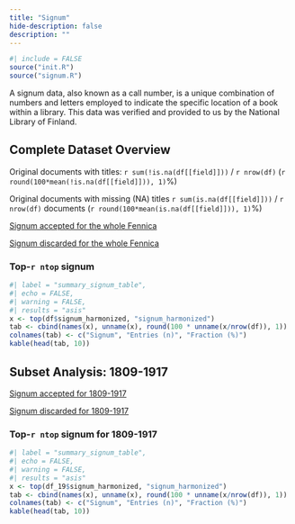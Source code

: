 ```yaml
---
title: "Signum"
hide-description: false
description: ""
---
```


```r
#| include = FALSE
source("init.R")
source("signum.R")
```

A signum data, also known as a call number, is a unique combination of numbers and letters employed to indicate the specific location of a book within a library. This data was verified and provided to us by the National Library of Finland.

## Complete Dataset Overview

[Unique accepted entries]: `r length(unique(df[[field]]))`

Original documents with titles: `r sum(!is.na(df[[field]]))` / `r nrow(df)` (`r round(100*mean(!is.na(df[[field]])), 1)`%)

Original documents with missing (NA) titles `r sum(is.na(df[[field]]))` / `r nrow(df)` documents (`r round(100*mean(is.na(df[[field]])), 1)`%)

[Signum accepted for the whole Fennica](dataTable/data_table.html?path=https://a3s.fi/swift/v1/AUTH_3c0ccb602fa24298a6fe3ae224ca022f/fennica-container/output.tables/output.tables/signum_accepted.csv)

[Signum discarded for the whole Fennica](dataTable/data_table.html?path=https://a3s.fi/swift/v1/AUTH_3c0ccb602fa24298a6fe3ae224ca022f/fennica-container/output.tables/signum_discarded.csv)

### Top-`r ntop` signum

```r
#| label = "summary_signum_table",
#| echo = FALSE,
#| warning = FALSE,
#| results = "asis"
x <- top(df$signum_harmonized, "signum_harmonized")
tab <- cbind(names(x), unname(x), round(100 * unname(x/nrow(df)), 1))
colnames(tab) <- c("Signum", "Entries (n)", "Fraction (%)")
kable(head(tab, 10))
```

## Subset Analysis: 1809-1917

[Signum accepted for 1809-1917](dataTable/data_table.html?path=https://a3s.fi/swift/v1/AUTH_3c0ccb602fa24298a6fe3ae224ca022f/fennica-container/output.tables/signum_accepted_19.csv)

[Signum discarded for 1809-1917](dataTable/data_table.html?path=https://a3s.fi/swift/v1/AUTH_3c0ccb602fa24298a6fe3ae224ca022f/fennica-container/output.tables/signum_discarded_19.csv)

### Top-`r ntop` signum for 1809-1917

```r
#| label = "summary_signum_table",
#| echo = FALSE,
#| warning = FALSE,
#| results = "asis"
x <- top(df_19$signum_harmonized, "signum_harmonized")
tab <- cbind(names(x), unname(x), round(100 * unname(x/nrow(df)), 1))
colnames(tab) <- c("Signum", "Entries (n)", "Fraction (%)")
kable(head(tab, 10))
```

